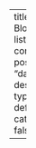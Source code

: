 ---
title: "E155 Blog"
listing:
  contents: posts
  sort: "date desc"
  type: default
  categories: false

---